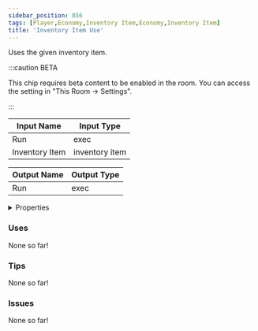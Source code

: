 ```yaml
---
sidebar_position: 856
tags: [Player,Economy,Inventory Item,Economy,Inventory Item]
title: 'Inventory Item Use'
---
```


Uses the given inventory item.

:::caution BETA

This chip requires beta content to be enabled in the room. You can access the setting in "This Room -> Settings".

:::


<EsbSvg />

| Input Name | Input Type |
|-----------|-----------|
| Run | exec |
| Inventory Item | inventory item |

| Output Name | Output Type |
|-----------|-----------|
| Run | exec |


<details>
  <summary>Properties</summary>
  <div>
    <div>
    <table>
      <thead>
        <tr>
          <th>Is beta required?</th>
          <th>✅</th>
        </tr>
        <tr>
          <th>Is this chip a trolling risk?</th>
          <th>❌</th>
        </tr>
        <tr>
          <th>Is this chip a role assignment risk?</th>
          <th>❌</th>
        </tr>
        <tr>
          <th>Chip UUID</th>
          <th>ead258fa-43c8-4504-b5e5-1dc5bf47c7c7</th>
        </tr>
      </thead>
    </table>
    </div>
  </div>
</details>

### Uses

None so far!

### Tips

None so far!

### Issues

None so far!